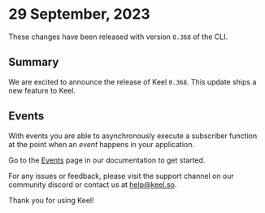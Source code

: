 # 29 September, 2023

These changes have been released with version `0.368` of the CLI.

## Summary

We are excited to announce the release of Keel `0.368`. This update ships a new feature to Keel.

## Events

With events you are able to asynchronously execute a subscriber function at the point when an _event_ happens in your application. 

Go to the [Events](/events) page in our documentation to get started.

For any issues or feedback, please visit the support channel on our community discord or contact us at [help@keel.so](mailto:help@keel.so).

Thank you for using Keel!
